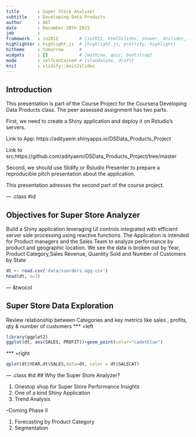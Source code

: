 ```yaml
---
title       : Super Store Analyzer 
subtitle    : Developing Data Products
author      : AKT
date        : December 28th 2015
job         : 
framework   : io2012        # {io2012, html5slides, shower, dzslides, ...}
highlighter : highlight.js  # {highlight.js, prettify, highlight}
hitheme     : tomorrow      # 
widgets     : []            # {mathjax, quiz, bootstrap}
mode        : selfcontained # {standalone, draft}
knit        : slidify::knit2slides
---
```




## Introduction
This presentation is part of the Course Project for the Coursera Developing Data Products class. The peer assessed assignment has two parts. 

First, we need to create a Shiny application and deploy it on Rstudio's servers.

Link to App: https://adityaem.shinyapps.io/DSData_Products_Project

Link to src:https://github.com/adityaem/DSData_Products_Project/tree/master

Second, we should use Slidify or Rstudio Presenter to prepare a reproducible pitch presentation about the application. 

This presentation adresses the second part of the course project.

--- .class #id 

## Objectives for Super Store Analyzer
Build a Shiny application leveraging UI controls integrated with efficient server side processing using reactive functions.
The Application is intended for Product managers and the Sales Team to analyze performance by product and geographic location.
We see the data is broken out by Year, Product Category,Sales Revenue, Quantity Sold and Number of Customers by State
```r
dt <- read.csv('data/ssorders.agg.csv') 
head(dt, n=3)
```


--- &twocol

## Super Store Data Exploration
Review relationship between Categories and key metrics like sales , profits, qty & number of customers
*** =left
```r
library(ggplot2)
ggplot(dt, aes(SALES, PROFIT))+geom_point(color="cadetblue")
```
*** =right
```r
qplot(dt$YEAR,dt$SALES,data=dt, color = dt$SALECAT)
```

--- .class #id 
## Why the Super Store Analyzer?

1. Onestop shop for Super Store Performance Insights
2. One of a kind Shiny Application
3. Trend Analysis

--Coming Phase II

1. Forecasting by Product Category 
2. Segmentation
